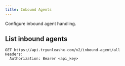 ```yaml
---
title: Inbound Agents
---
```


Configure inbound agent handling.

## List inbound agents

```
GET https://api.tryunleashx.com/v2/inbound-agent/all
Headers:
  Authorization: Bearer <api_key>
``` 